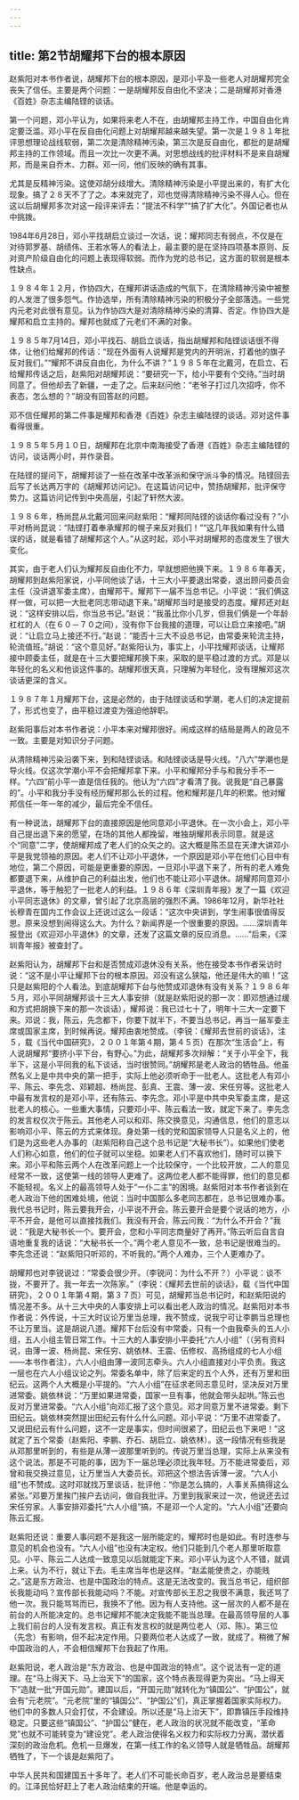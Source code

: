 ```yaml
---
---
---
```

title: 第2节胡耀邦下台的根本原因
---



赵紫阳对本书作者说，胡耀邦下台的根本原因，是邓小平及一些老人对胡耀邦完全丧失了信任。主要是两个问题：一是胡耀邦反自由化不坚决；二是胡耀邦对香港《百姓》杂志主编陆铿的谈话。

第一个问题，邓小平认为，如果将来老人不在，由胡耀邦主持工作，中国自由化肯定要泛滥。邓小平在反自由化问题上对胡耀邦越来越失望。第一次是１９８１年批评思想理论战线软弱，第二次是清除精神污染，第三次是反自由化，都批的是胡耀邦主持的工作领域。而且一次比一次更不满。对思想战线的批评材料不是来自胡耀邦，而是来自乔木、力群。邓一问，他们反映的确有其事。

尤其是反精神污染。这使邓胡分歧增大。清除精神污染是小平提出来的，有扩大化现象。搞了２８天不了了之。本来就完了，邓也觉得清除精神污染不得人心。但在这以后胡耀邦多次对这一段评来评去：“提法不科学”“搞了扩大化”。外国记者也从中挑拨。

1984年6月28日，邓小平找胡启立谈过一次话，说：耀邦同志有弱点，不仅是在对待郭罗基、胡绩伟、王若水等人的看法上，最主要的是在坚持四项基本原则、反对资产阶级自由化的问题上表现得软弱。而作为党的总书记，这方面的软弱是根本性缺点。

１９８４年１２月，作协四大，在耀邦讲话造成的气氛下，在清除精神污染中被整的人发泄了很多怨气。作协选举，所有清除精神污染的积极分子全部落选。一些党内元老对此很有意见。认为作协四大是对清除精神污染的清算、否定。作协四大是耀邦和启立主持的。耀邦也就成了元老们不满的对象。

１９８５年7月14日，邓小平找石、胡启立谈话，指出胡耀邦和陆铿谈话很不得体，让他们给耀邦的传话：“现在外面有人说耀邦是党内的开明派，打着他的旗子反对我们。”“耀邦不讲反自由化，为什么不讲？”１９８５年在北戴河，在启立、石给耀邦传话之后，赵紫阳对胡耀邦说：“要研究一下，给小平要有个交待。”当时胡同意了。但他却去了新疆，一走了之。后来赵问他：“老爷子打过几次招呼，你不表态，怎么想的？”胡没有回答赵的问题。

邓不信任耀邦的第二件事是耀邦和香港《百姓》杂志主编陆铿的谈话。邓对这件事看得很重。

１９８５年５月１０日，胡耀邦在北京中南海接受了香港《百姓》杂志主编陆铿的访问，谈话两小时，并作录音。

在陆铿的提问下，胡耀邦谈了一些在改革中改革派和保守派斗争的情况。陆铿回去后写了长达两万字的《胡耀邦访问记》。在这篇访问记中，赞扬胡耀邦，批评保守势力。这篇访问记传到中央高层，引起了轩然大波。

１９８６年，杨尚昆从北戴河回来问赵紫阳：“耀邦同陆铿的谈话你看过没有？”小平对杨尚昆说：“陆铿打着奉承耀邦的幌子来反对我们！”“这几年我如果有什么错误的话，就是看错了胡耀邦这个人。”从这时起，邓小平对胡耀邦的态度发生了很大变化。

其实，由于老人们认为耀邦反自由化不力，早就想把他换下来。１９８６年春天，胡耀邦到赵紫阳家说，小平同他谈了话，十三大小平要退出常委，退出顾问委员会主任（没讲退军委主席），由耀邦干。耀邦下一届不当总书记。小平说：“我们俩这样一做，可以把一大批老同志带动退下来。”胡耀邦当时是接受的态度。耀邦还对赵说：“这样安排以后，你当总书记。”赵说：“我虽比你小几岁，但我们俩是一个年龄杠杠的人（在６０－７０之间），没有你下台我接的道理，可以让启立来接吧。”胡说：“让启立马上接还不行。”赵说：“能否十三大不设总书记，由常委来轮流主持，轮流值班。”胡说：“这个意见好。”赵紫阳认为，事实上，小平找耀邦谈话，让耀邦接中顾委主任，就是在十三大要把耀邦换下来，采取的是平稳过渡的方式。邓是以年轻化的名义和他谈这件事的。胡耀邦很天真，只理解为年轻化，没有理解邓这次谈话更深的含义。

１９８７年１月耀邦下台，这是必然的，由于陆铿谈话和学潮，老人们的决定提前了，形式也变了，由平稳过渡变为强迫他辞职。

赵紫阳事后对本书作者说：小平本来对耀邦很好。闹成这样的结局是两人的政见不一致。主要是对知识分子问题。

从清除精神污染沿袭下来，到和陆铿谈话。和陆铿谈话是导火线。“八六”学潮也是导火线。仅这次学潮小平不会把耀邦拿下来。小平和耀邦分手与和我分手不一样。“六四”前小平一直是信任我的。他认为“六四”才看清了我。说我是“自己暴露的”。小平和我分手没有经历耀邦那么长的过程。他和耀邦是几年的积累。他对耀邦信任一年一年的减少，最后完全不信任。

有一种说法，胡耀邦下台的直接原因是他同意邓小平退休。在一次小会上，邓小平自己提出退下来的愿望，在场的其他人都挽留，唯独胡耀邦表示同意。就是这个“同意”二字，使胡耀邦成了老人们的众矢之的。这大概是陈丕显在天津大讲邓小平是我党领袖的原因。老人们不让邓小平退休，一个原因是邓小平在他们心目中有地位，第二个原因，可能是更重要的原因，一旦邓小平退下来了，所有的老人难免都要退下来，从维护自己的利益出发，他们也不能让邓小平退休。胡耀邦同意邓小平退休，等于触犯了一批老人的利益。１９８６年《深圳青年报》发了一篇《欢迎小平同志退休》的文章，曾引起了北京高层的强烈不满。1986年12月，新华社社长穆青在国内工作会议上还说过这么一段话：“这次中央讲到，学生闹事很值得反思。原来没想到闹得这么大。为什么？新闻界是一个很重要的原因。……深圳青年报登出《欢迎邓小平退休》的文章，还发了这篇文章的反应消息。……”后来，《深圳青年报》被查封了。

赵紫阳认为，胡耀邦下台和是否赞成邓退休没有关系，他在接受本书作者采访时说：“这不是小平让耀邦下台的根本原因。邓没有这么狭隘，他还是伟大的嘛！”这只是赵紫阳的个人看法。到底胡耀邦下台与他赞成邓退休有没有关系？１９８６年５月，邓小平同胡耀邦谈十三大人事安排（就是赵紫阳说的那一次：即邓想通过缓和方式把胡换下来的那一次谈话），耀邦说：我已过七十了，明年十三大一定要下来。邓说：我，陈云，先念都下，你要下就半下，不要当总书记，再当一届军委主席或国家主席，到时候再说。耀邦由衷地赞成。（李锐：《耀邦去世前的谈话》，注５，载《当代中国研究》，２００１年第４期，第４５页）在那次“生活会”上，有人说胡耀邦“要挤小平下台，有野心。”为此，胡耀邦多次辩解：“关于小平全下，我半下，这是小平同我的私下谈话，当时很赞同。”胡耀邦是老人政治的牺牲品。他虽然名义上是中共中央的第一把手，实际上他必须听命于一批老人。这批老人有邓小平、陈云、李先念、邓颖超、杨尚昆、彭真、王震、薄一波、宋任穷等。这批老人中最有发言权的是邓小平，还有陈云、李先念。邓小平是中共中央军委主席，是这批老人的核心。一些重大事情，只要邓小平、陈云看法一致，就定下来了。李先念的发言权仅次于陈云。其他老人可以和邓、陈交换意见，沟通信息，他们的意志以影响邓小平、陈云的方式来体现。身处第一线的党和国家领导人只是名义上的，他们是为这些老人办事的（赵紫阳称自己这个总书记是“大秘书长”）。如果他们使老人们称心如意，他们的位子就可以坐稳。如果老人们不喜欢他们，随时可以换下来。邓小平和陈云两个人在改革问题上一个比较保守，一个比较开放，二人的意见经常不一致，这使第一线的领导人更难了。这两位老人都不能得罪，他们的意见都不能轻视。名义上的最高领导人处于“一仆二主”的困境。赵紫阳对本书作者谈到在老人政治下他的困难处境，他说：当时中国那么多老同志都在，总书记很难办事。我代总书记时，陈云要我开会，小平说不开会。陈云要开会是要个说话的地方，小平不开会，是他可以直接找我们。我没有开会，陈云问我：“为什么不开会？”我说：“我是大秘书长一个。要开会，您和小平同志商量好了再开。”陈云听后自言自语地重复我的话说：“大秘书长一个。”两个老人意见不一致，总书记是很难当的。李先念还说：“赵紫阳只听邓的，不听我的。”两个人难办，三个人更难办了。

胡耀邦也对李锐说过：“常委会很少开。（李锐问：为什么不开？）小平说：谈不拢，不要开了。我一年去一次陈家。”（李锐：《耀邦去世前的谈话》，载《当代中国研究》，２００１年第４期，第３７页）可见，胡耀邦当总书记时，和赵紫阳说的情况差不多。从十三大中央的人事安排上可以看出老人政治的情况。赵紫阳对本书作者说：外传说，十三大时议论万里当总理，我不赞成，说我宁可让李鹏当总理也不让万里当。这是胡说八道。耀邦下台后没有中常委，只有一个由我牵头的五人小组，五人小组主管日常工作。十三大的人事安排小平委托“六人小组”（（另有资料说，由薄一波、杨尚昆、宋任穷、姚依林、王震、伍修权、高扬组成的七人小组――本书作者注），六人小组由薄一波同志牵头。六人小组直接对小平负责。我这一层也在六人小组议论之列。常委名单中，除了后来定的五个人外，还有万里和田纪云。这两个人大概是小平提的。“六人小组”在征求老同志意见时，坚决反对万里进常委。姚依林说：“万里如果进常委，国家一旦有事，他就会带头起哄。”陈云也反对万里进常委。“六人小组”向邓汇报了这个意见。邓才同意万里不进常委。剩下田纪云。姚依林突然提出田纪云有什么什么问题。邓小平说：“万里不进常委了。又说田纪云有什么问题，这不一定是事实，但时间很紧了，田纪云也下来吧！”这就定了五个常委（赵紫阳、李鹏、乔石、胡启立、姚依林）。这一段情况有些我是从邓那里听到的，有些是从薄一波那里听到的。传说万里当总理，实际上从来没有这个说法。那是不可能的事，因为下一届总理必须比我年轻。万不能进常委后，邓曾和我交换过意见，让万里当人大委员长。邓把这个想法告诉薄一波。“六人小组”也不赞成。这时邓就找万里谈话，批评他：“你是怎么搞的，人事关系搞得这么紧张。”邓要万里挨门挨户去访问，做自我批评。万里到我家来过一次，他说还去过宋任穷家。人事安排邓委托“六人小组”搞，不是邓一个人定的。“六人小组”还要向陈云汇报。

赵紫阳还说：重要人事问题不是我这一层所能定的，耀邦时也是如此。有时连参与意见的机会也没有。“六人小组”也没有决定权。他们只能到几个老人那里听取意见。小平、陈云二人达成一致意见以后就能定下来。邓小平认为这个人不错，就调上来。认为不行，就让下去。毛主席当年也是这样。“赵孟能使贵之，亦能贱之。”这是东方政治、也是中国政治的特点。这是无法改变的。我当总书记，组织部长我能动吗？宣传部长我能动吗？不能。对宣传部长王忍之我很不满意，我还骂了他一次。我只能骂骂而已，我换不了他。因为有人支持他。这一层次的人都不是在前台的人所能决定的。总书记耀邦不能决定我能不能当总理。在最高领导层的人事上我们前台的人没有发言权。真正有发言权的就是两位老人（邓、陈）。第三位（先念）有影响，但不起决定作用。只要两位老人达成了一致，就成了。稍微了解中国政治的人，不会相信耀邦下台我起了作用。

赵紫阳说，老人政治是“东方政治、也是中国政治的特点”。这个说法有一定的道理。在“马上得天下、马上治天下”的国家，这个特点表现得更为突出。“马上得天下”造就一批“开国元勋”。建国以后，“开国元勋”就转化为“镇国公”、“护国公”，就会有“元老院”。“元老院”里的“镇国公”、“护国公”们，真正掌握着国家实际权力。他们中的多数人只会打仗，不会建设。所以还是“马上治天下”，即靠镇压手段维持稳定。只要这些“镇国公”、“护国公”健在，老人政治的状况就不能改变，“革命党”也就不可能转变为“建设党”。老人政治使得名义权力和实际权力分离，潜伏着深刻的政治危机。危机一旦爆发，在第一线工作的名义领导人就是牺牲品。胡耀邦牺牲了，下一个该是赵紫阳了。

中华人民共和国建国五十多年了。老人们不可能长命百岁，老人政治总是要结束的。江泽民恰好赶上了老人政治结束的开端。他是幸运的。